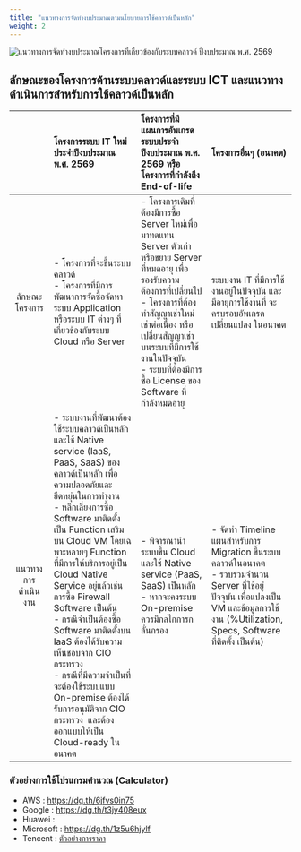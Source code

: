 ```yaml
---
title: "แนวทางการจัดทำงบประมาณตามนโยบายการใช้คลาวด์เป็นหลัก"
weight: 2
---
```


![แนวทางการจัดทำงบประมาณโครงการที่เกี่ยวข้องกับระบบคลาวด์ ปีงบประมาณ พ.ศ. 2569](../../../assets/images/cloud-budget-69.png)

## ลักษณะของโครงการด้านระบบคลาวด์และระบบ ICT และแนวทางดำเนินการสำหรับการใช้คลาวด์เป็นหลัก

| | โครงการระบบ IT ใหม่ ประจำปีงบประมาณ พ.ศ. 2569 | โครงการที่มีแผนการอัพเกรดระบบประจำปีงบประมาณ พ.ศ. 2569 หรือโครงการที่กำลังถึง End-of-life | โครงการอื่นๆ (อนาคต) |
| :---: | :--- | :--- | :--- |
| ลักษณะโครงการ | - โครงการที่จะขึ้นระบบคลาวด์<br />- โครงการที่มีการพัฒนาการจัดซื้อจัดหาระบบ Application หรือระบบ IT ต่างๆ ที่เกี่ยวข้องกับระบบ Cloud หรือ Server | - โครงการเดิมที่ต้องมีการซื้อ Server ใหม่เพื่อมาทดแทน Server ตัวเก่า  หรือขยาย Server ที่หมดอายุ เพื่อรองรับความต้องการที่เปลี่ยนไป<br />- โครงการที่ต้องทำสัญญาเช่าใหม่ เช่าต่อเนื่อง หรือเปลี่ยนสัญญาเช่า บนระบบที่มีการใช้งานในปัจจุบัน<br />- ระบบที่ต้องมีการซื้อ License ของ Software ที่กำลังหมดอายุ | ระบบงาน IT ที่มีการใช้งานอยู่ในปัจจุบัน และมีอายุการใช้งานที่ จะครบรอบอัพเกรด เปลี่ยนแปลง ในอนาคต |
| แนวทางการดำเนินงาน | - ระบบงานที่พัฒนาต้องใช้ระบบคลาวด์เป็นหลัก และใช้ Native service (IaaS, PaaS, SaaS) ของคลาวด์เป็นหลัก เพื่อความปลอดภัยและยืดหยุ่นในการทำงาน<br />- หลีกเลี่ยงการซื้อ Software มาติดตั้งเป็น Function เสริม บน Cloud VM โดยเฉพาะหลายๆ Function ที่มีการให้บริการอยู่เป็น Cloud Native Service อยู่แล้วเช่น การซื้อ Firewall Software เป็นต้น<br />- กรณีจำเป็นต้องซื้อ Software มาติดตั้งบน IaaS ต้องได้รับความเห็นชอบจาก CIO กระทรวง<br />- กรณีที่มีความจำเป็นที่จะต้องใช้ระบบแบบ On-premise ต้องได้รับการอนุมัติจาก CIO กระทรวง  และต้องออกแบบให้เป็น Cloud-ready ในอนาคต | - พิจารณานำระบบขึ้น Cloud และใช้ Native service (PaaS, SaaS) เป็นหลัก<br />- หากจะคงระบบ On-premise ควรมีกลไกการกลั่นกรอง | - จัดทำ Timeline แผนสำหรับการ Migration ขึ้นระบบคลาวด์ในอนาคต<br />- รวบรวมจำนวน Server ที่ใช้อยู่ปัจจุบัน เพื่อแปลงเป็น VM และข้อมูลการใช้งาน (%Utilization, Specs, Software ที่ติดตั้ง เป็นต้น) |

### ตัวอย่างการใช้โปรแกรมคำนวณ (Calculator)

* AWS : https://dg.th/6jfvs0in75 
* Google : https://dg.th/t3jy408eux
* Huawei : 
* Microsoft : https://dg.th/1z5u6hjylf 
* Tencent : [ตัวอย่างการราคา](@asets/files/cloud_tencent_prices.xlsx)